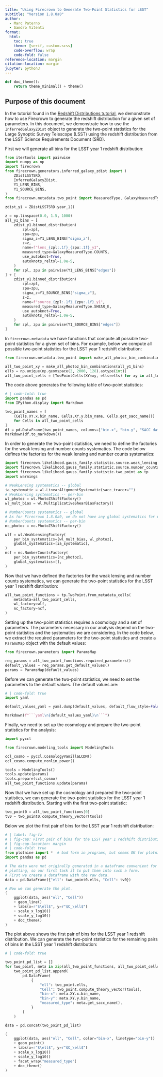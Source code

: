 ```yaml
---
title: "Using Firecrown to Generate Two-Point Statistics for LSST"
subtitle: "Version 1.8.0a0"
author:
  - Marc Paterno
  - Sandro Vitenti
format:
  html:
    toc: true
    theme: [serif, custom.scss]
    code-overflow: wrap
    code-fold: false
reference-location: margin
citation-location: margin
jupyter: python3
---
```


::: {.hidden}
```python
def doc_theme():
    return theme_minimal() + theme()
```
:::

## Purpose of this document

In the tutorial found in the [Redshift Distributions tutorial](inferred_zdist_generators.html), we demonstrate how to use Firecrown to generate the redshift distribution for a given set of parameters. In this document, we demonstrate how to use the `InferredGalaxyZDist` object to generate the two-point statistics for the Large Synoptic Survey Telescope (LSST) using the redshift distribution from the LSST Science Requirements Document (SRD).

First we will generate all bins for the LSST year 1 redshift distribution:

```python

from itertools import pairwise
import numpy as np
import firecrown
from firecrown.generators.inferred_galaxy_zdist import (
    ZDistLSSTSRD,
    InferredGalaxyZDist,
    Y1_LENS_BINS,
    Y1_SOURCE_BINS,
)
from firecrown.metadata.two_point import MeasuredType, GalaxyMeasuredType

zdist_y1 = ZDistLSSTSRD.year_1()

z = np.linspace(0.0, 1.5, 1000)
all_y1_bins = [
    zdist_y1.binned_distribution(
        zpl=zpl,
        zpu=zpu,
        sigma_z=Y1_LENS_BINS["sigma_z"],
        z=z,
        name=f"lens_{zpl:.1f}_{zpu:.1f}_y1",
        measured_type=GalaxyMeasuredType.COUNTS,
        use_autoknot=True,
        autoknots_reltol=1.0e-5,
    )
    for zpl, zpu in pairwise(Y1_LENS_BINS["edges"])
] + [
    zdist_y1.binned_distribution(
        zpl=zpl,
        zpu=zpu,
        sigma_z=Y1_SOURCE_BINS["sigma_z"],
        z=z,
        name=f"source_{zpl:.1f}_{zpu:.1f}_y1",
        measured_type=GalaxyMeasuredType.SHEAR_E,
        use_autoknot=True,
        autoknots_reltol=1.0e-5,
    )
    for zpl, zpu in pairwise(Y1_SOURCE_BINS["edges"])
]
```

In `firecrown.metadata` we have functions that compute all possible two-point statistics for a given set of bins. For example, below we compute all possible two-point statistics for the LSST year 1 redshift distribution:

```python

from firecrown.metadata.two_point import make_all_photoz_bin_combinations, TwoPointCells

all_two_point_xy = make_all_photoz_bin_combinations(all_y1_bins)
ells = np.unique(np.geomspace(2, 2000, 128).astype(int))
all_two_point_cells = [TwoPointCells(XY=xy, ells=ells) for xy in all_two_point_xy]

```

The code above generates the following table of two-point statistics:
```python
# | code-fold: true
import pandas as pd
from IPython.display import Markdown

two_point_names = [
    (Cells.XY.x.bin_name, Cells.XY.y.bin_name, Cells.get_sacc_name())
    for Cells in all_two_point_cells
]
df = pd.DataFrame(two_point_names, columns=["bin-x", "bin-y", "SACC data-type"])
Markdown(df.to_markdown())
```

In order to generate the two-point statistics, we need to define the factories for the weak lensing and number counts systematics. The code below defines the factories for the weak lensing and number counts systematics:

```python

import firecrown.likelihood.gauss_family.statistic.source.weak_lensing as wl
import firecrown.likelihood.gauss_family.statistic.source.number_counts as nc
import firecrown.likelihood.gauss_family.statistic.two_point as tp
import warnings

# WeakLensing systematics -- global
ia_systematic = wl.LinearAlignmentSystematic(sacc_tracer="")
# WeakLensing systematics -- per-bin
wl_photoz = wl.PhotoZShiftFactory()
wl_mult_bias = wl.MultiplicativeShearBiasFactory()

# NumberCounts systematics -- global
# As for Firecrown 1.8.0a0, we do not have any global systematics for number counts
# NumberCounts systematics -- per-bin
nc_photoz = nc.PhotoZShiftFactory()

wlf = wl.WeakLensingFactory(
    per_bin_systematics=[wl_mult_bias, wl_photoz],
    global_systematics=[ia_systematic],
)
ncf = nc.NumberCountsFactory(
    per_bin_systematics=[nc_photoz],
    global_systematics=[],
)
```

Now that we have defined the factories for the weak lensing and number counts systematics, we can generate the two-point statistics for the LSST year 1 redshift distribution:

```python
all_two_point_functions = tp.TwoPoint.from_metadata_cells(
    metadata=all_two_point_cells,
    wl_factory=wlf,
    nc_factory=ncf,
)
```

Setting up the two-point statistics requires a cosmology and a set of parameters. The parameters necessary in our analysis depend on the two-point statistics and the systematics we are considering. In the code below, we extract the required parameters for the two-point statistics and create a `ParamsMap` object with the default values:

```python
from firecrown.parameters import ParamsMap

req_params = all_two_point_functions.required_parameters()
default_values = req_params.get_default_values()
params = ParamsMap(default_values)

```

Before we can generate the two-point statistics, we need to set the parameters to the default values. The default values are:

```python
# | code-fold: true
import yaml

default_values_yaml = yaml.dump(default_values, default_flow_style=False)

Markdown(f"```yaml\n{default_values_yaml}\n```")
```


Finally, we need to set up the cosmology and prepare the two-point statistics for the analysis:

```python
import pyccl

from firecrown.modeling_tools import ModelingTools

ccl_cosmo = pyccl.CosmologyVanillaLCDM()
ccl_cosmo.compute_nonlin_power()

tools = ModelingTools()
tools.update(params)
tools.prepare(ccl_cosmo)
all_two_point_functions.update(params)

```

Now that we have set up the cosmology and prepared the two-point statistics, we can generate the two-point statistics for the LSST year 1 redshift distribution. Starting with the first two-point statistic:

```python

two_point0 = all_two_point_functions[0]
tv0 = two_point0.compute_theory_vector(tools)

```

Below we plot the first pair of bins for the LSST year 1 redshift distribution:
```python
# | label: fig-fz
# | fig-cap: First pair of bins for the LSST year 1 redshift distribution
# | fig-cap-location: margin
# | code-fold: true
from plotnine import *  # bad form in programs, but seems OK for plotnine
import pandas as pd

# The data were not originally generated in a dataframe convenient for
# plotting, so our first task it to put them into such a form.
# First we create a dataframe with the raw data.
data = pd.DataFrame({"ell": two_point0.ells, "Cell": tv0})

# Now we can generate the plot.
(
    ggplot(data, aes("ell", "Cell"))
    + geom_line()
    + labs(x=r"$\ell$", y=r"$C_\ell$")
    + scale_x_log10()
    + scale_y_log10()
    + doc_theme()
)

```

The plot above shows the first pair of bins for the LSST year 1 redshift distribution. We can generate the two-point statistics for the remaining pairs of bins in the LSST year 1 redshift distribution:

```python
# | code-fold: true

two_point_pd_list = []
for two_point, meta in zip(all_two_point_functions, all_two_point_cells):
    two_point_pd_list.append(
        pd.DataFrame(
            {
                "ell": two_point.ells,
                "Cell": two_point.compute_theory_vector(tools),
                "bin-x": meta.XY.x.bin_name,
                "bin-y": meta.XY.y.bin_name,
                "measured_type": meta.get_sacc_name(),
            }
        )
    )

data = pd.concat(two_point_pd_list)

(
    ggplot(data, aes("ell", "Cell", color="bin-x", linetype="bin-y"))
    + geom_point()
    + labs(x=r"$\ell$", y=r"$C_\ell$")
    + scale_x_log10()
    + scale_y_log10()
    + facet_wrap("measured_type")
    + doc_theme()
)
```
